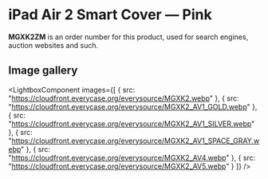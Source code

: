 
# iPad Air 2 Smart Cover — Pink

<Callout type='info' emoji='👉🏻'>**MGXK2ZM** is an order number for this product, used for search engines, auction websites and such.</Callout>

## Image gallery

<LightboxComponent
    images={[
      {
        src: "https://cloudfront.everycase.org/everysource/MGXK2.webp"
      },
      {
        src: "https://cloudfront.everycase.org/everysource/MGXK2_AV1_GOLD.webp"
      },
      {
        src: "https://cloudfront.everycase.org/everysource/MGXK2_AV1_SILVER.webp"
      },
      {
        src: "https://cloudfront.everycase.org/everysource/MGXK2_AV1_SPACE_GRAY.webp"
      },
      {
        src: "https://cloudfront.everycase.org/everysource/MGXK2_AV4.webp"
      },
      {
        src: "https://cloudfront.everycase.org/everysource/MGXK2_AV5.webp"
      }
    ]}
  />
